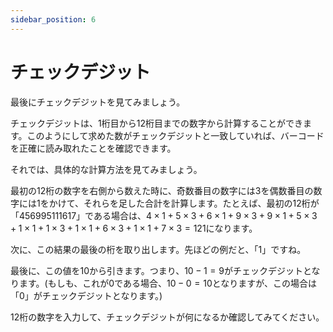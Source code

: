 ```yaml
---
sidebar_position: 6
---
```



# チェックデジット

最後にチェックデジットを見てみましょう。

チェックデジットは、1桁目から12桁目までの数字から計算することができます。このようにして求めた数がチェックデジットと一致していれば、バーコードを正確に読み取れたことを確認できます。

それでは、具体的な計算方法を見てみましょう。

最初の12桁の数字を右側から数えた時に、奇数番目の数字には3を偶数番目の数字には1をかけて、それらを足した合計を計算します。たとえば、最初の12桁が「456995111617」である場合は、$4 \times 1 + 5 \times 3 + 6 \times 1 + 9 \times 3 + 9 \times 1 + 5 \times 3 + 1 \times 1 + 1 \times 3 + 1 \times 1 + 6 \times 3 + 1 \times 1 + 7 \times 3 = 121$になります。

次に、この結果の最後の桁を取り出します。先ほどの例だと、「1」ですね。

最後に、この値を10から引きます。つまり、$10 - 1 = 9$がチェックデジットとなります。(もしも、これが0である場合、$10 - 0 = 10$となりますが、この場合は「0」がチェックデジットとなります。)

12桁の数字を入力して、チェックデジットが何になるか確認してみてください。

<CalculateCheckDigitPlayground />
